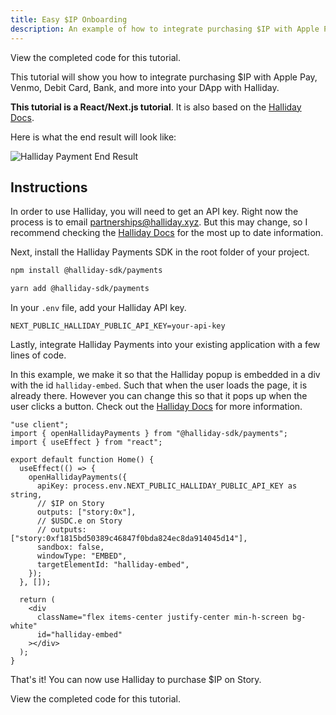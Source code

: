```yaml
---
title: Easy $IP Onboarding
description: An example of how to integrate purchasing $IP with Apple Pay, Venmo, Debit Card, Bank, and more with Halliday.
---
```


<CardGroup cols={1}>
  <Card
    title="Completed Code Example"
    href="https://github.com/jacob-tucker/halliday-story-example"
    icon="thumbs-up"
  >
    View the completed code for this tutorial.
  </Card>
</CardGroup>

This tutorial will show you how to integrate purchasing $IP with Apple Pay, Venmo, Debit Card, Bank, and more into your DApp with Halliday.

<Note>

**This tutorial is a React/Next.js tutorial**. It is also based on the [Halliday Docs](https://docs.halliday.xyz/pages/index-page).

</Note>

Here is what the end result will look like:

<Frame>
  <img
    src="/images/tutorials/halliday-payment.png"
    alt="Halliday Payment End Result"
    width={300}
  />
</Frame>

## Instructions

<Steps>
  <Step title="Get an API Key">

In order to use Halliday, you will need to get an API key. Right now the process is to email partnerships@halliday.xyz. But this may change, so I recommend checking the [Halliday Docs](https://docs.halliday.xyz/pages/payments-hello-world) for the most up to date information.

  </Step>
  <Step title="Install Halliday">

Next, install the Halliday Payments SDK in the root folder of your project.

<CodeGroup>

```bash npm
npm install @halliday-sdk/payments
```

```bash yarn
yarn add @halliday-sdk/payments
```

</CodeGroup>

  </Step>

  <Step title="Setup Your .env">

In your `.env` file, add your Halliday API key.

```env
NEXT_PUBLIC_HALLIDAY_PUBLIC_API_KEY=your-api-key
```

  </Step>

  <Step title="Integrate Halliday">

Lastly, integrate Halliday Payments into your existing application with a few lines of code.

<Note>

In this example, we make it so that the Halliday popup is embedded in a div with the id `halliday-embed`. Such that when the user loads the page, it is already there. However you can change this so that it pops up when the user clicks a button. Check out the [Halliday Docs](https://docs.halliday.xyz/pages/payments-widget) for more information.

</Note>

```tsx
"use client";
import { openHallidayPayments } from "@halliday-sdk/payments";
import { useEffect } from "react";

export default function Home() {
  useEffect(() => {
    openHallidayPayments({
      apiKey: process.env.NEXT_PUBLIC_HALLIDAY_PUBLIC_API_KEY as string,
      // $IP on Story
      outputs: ["story:0x"],
      // $USDC.e on Story
      // outputs: ["story:0xf1815bd50389c46847f0bda824ec8da914045d14"],
      sandbox: false,
      windowType: "EMBED",
      targetElementId: "halliday-embed",
    });
  }, []);

  return (
    <div
      className="flex items-center justify-center min-h-screen bg-white"
      id="halliday-embed"
    ></div>
  );
}
```

  </Step>
</Steps>

That's it! You can now use Halliday to purchase $IP on Story.

<CardGroup cols={1}>
  <Card
    title="Completed Code Example"
    href="https://github.com/jacob-tucker/halliday-story-example"
    icon="thumbs-up"
  >
    View the completed code for this tutorial.
  </Card>
</CardGroup>
